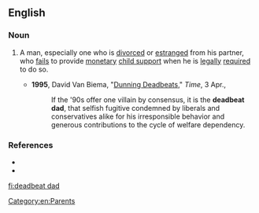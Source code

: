 ==English==
{{wikipedia}}

===Noun===
{{en-noun|head=[[deadbeat]] [[dad]]}}

# {{context|chiefly|US|and|Canada|idiomatic|derogatory|lang=en}} A man, especially one who is [[divorce]]d or [[estrange]]d from his partner, who [[fail]]s to provide [[monetary]] [[child support]] when he is [[legally]] [[require]]d to do so.
#* '''1995''', David Van Biema, "[http://www.time.com/time/magazine/article/0,9171,982767,00.html Dunning Deadbeats]," ''Time'', 3 Apr.,
#*: If the '90s offer one villain by consensus, it is the '''deadbeat dad''', that selfish fugitive condemned by liberals and conservatives alike for his irresponsible behavior and generous contributions to the cycle of welfare dependency.

===References===
* {{R:Dictionary.com}}
* {{R:Encarta}}

[[Category:en:Parents]]

[[fi:deadbeat dad]]